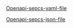 

[Openapi-sepcs-yaml-file](/openapi/test-certificate-update.yaml)

[Openapi-sepcs-json-file](/openapi/test-certificate-update.json)

<SwaggerUI url="../../openapi/test-certificate-update.json" />
